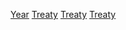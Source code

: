 [[Category:各時期條約|Year]]
[[Category:各年法律|Treaty]]
[[Category:各年國際關係|Treaty]]
[[Category:各年文件|Treaty]]